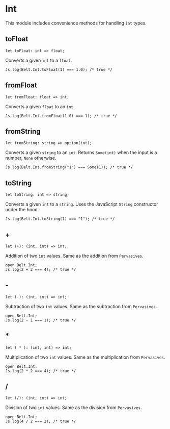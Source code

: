 
# Int

This module includes convenience methods for handling `int` types.

## toFloat

```re sig
let toFloat: int => float;
```

Converts a given `int` to a `float`. 

```re example
Js.log(Belt.Int.toFloat(1) === 1.0); /* true */
```

## fromFloat

```re sig
let fromFloat: float => int;
```

Converts a given `float` to an `int`.

```re example
Js.log(Belt.Int.fromFloat(1.0) === 1); /* true */
```

## fromString

```re sig
let fromString: string => option(int);
```

Converts a given `string` to an `int`. Returns `Some(int)` when the input is a number, `None` otherwise.

```re example
Js.log(Belt.Int.fromString("1") === Some(1)); /* true */
```


## toString

```re sig
let toString: int => string;
```

Converts a given `int` to a `string`. Uses the JavaScript `String` constructor under the hood.

```re example
Js.log(Belt.Int.toString(1) === "1"); /* true */
```

## +

```re sig
let (+): (int, int) => int;
```

Addition of two `int` values. Same as the addition from `Pervasives`.

```re example
open Belt.Int;
Js.log(2 + 2 === 4); /* true */
```

## -

```re sig
let (-): (int, int) => int;
```

Subtraction of two `int` values. Same as the subtraction from `Pervasives`.

```re example
open Belt.Int;
Js.log(2 - 1 === 1); /* true */
```

## \*

```re sig
let ( * ): (int, int) => int;
```

Multiplication of two `int` values. Same as the multiplication from `Pervasives`.

```re example
open Belt.Int;
Js.log(2 * 2 === 4); /* true */
```

## /

```re sig
let (/): (int, int) => int;
```

Division of two `int` values. Same as the division from `Pervasives`.

```re example
open Belt.Int;
Js.log(4 / 2 === 2); /* true */
```
